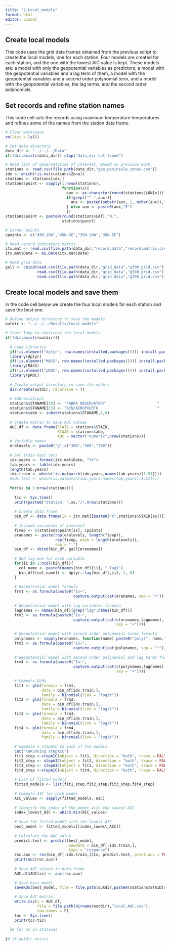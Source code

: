 ```yaml
---
title: "2-Local_models"
format: html
editor: visual
---
```


## Create local models

This code uses the grid data frames obtained from the previous script to create the local models, one for each station. Four models are created for each station, and the one with the lowest AIC value is kept. These models are: a model with only the geopotential variables as predictors, a model with the geopotential variables and a lag term of them, a model with the geopotential variables and a second order polynomial term, and a model with the geopotential variables, the lag terms, and the second order polynomials.

## Set records and refine station names

This code cell sets the records using maximum temperature temperatures and refines some of the names from the station data frame.

```r

# Clear workspace
rm(list = ls())

# Set data directory
data_dir <- "../../../Data"
if(!dir.exists(data_dir)) stop("data_dir not found")

# Read list of observatories of interest. Based on previous work.
stations <- read.csv(file.path(data_dir,"geo_peninsula_zones.csv"))
idx <- which(!is.na(stations$Zona))
stations <- stations[idx,]
stations$point <- sapply(1:nrow(stations),
                         function(x){
                           aux <- as.character(round(stations$LON[x]))
                           if(grepl("^-",aux)){
                             aux <- paste0(substr(aux, 2, nchar(aux)),"W")
                           } else aux <- paste0(aux,"E")
                           })
stations$point <- paste0(round(stations$LAT),"N.",
                         stations$point)

# Corner points
cpoints <- c("45N.10W","45N.5E","35N.10W","35N.5E")

# Read record indicators matrix
itx.mat <- read.csv(file.path(data_dir,"record.data","record.matrix.csv"))
itx.mat$Date <- as.Date(itx.mat$Date)

# Read grid data
gall <- cbind(read.csv(file.path(data_dir,"grid_data","g300_grid.csv")),
              read.csv(file.path(data_dir,"grid_data","g500_grid.csv")),
              read.csv(file.path(data_dir,"grid_data","g700_grid.csv")))

```

## Create local models and save them

In the code cell below we create the four local models for each station and save the best one.

```r

# Define output directory to save the models
outdir <- "../../../Results/local.models"

# Start loop to construct the local models
if(!dir.exists(outdir)){
  
  # Load libraries
  if(!is.element("dplyr", row.names(installed.packages()))) install.packages("dplyr")
  library(dplyr)
  if(!is.element("MASS", row.names(installed.packages()))) install.packages("MASS")
  library(MASS)
  if(!is.element("pROC", row.names(installed.packages()))) install.packages("pROC")
  library(pROC)
  
  # Create output directory to save the models
  dir.create(outdir, recursive = T)
  
  # Abbreviations
  stations$STANAME[10] <- "FABRA OBSERVATORY                       "
  stations$STANAME[25] <- "BCN/AEROPUERTO                          "
  stations$abb <- substr(stations$STANAME,1,6)
  
  # Create matrix to save AUC values
  AUC.df <- data.frame(STAID = stations$STAID,
                       STAAB = stations$abb,
                       AUC = vector("numeric",nrow(stations)))
  # Variable names
  eralevels <- paste0("g",c("300","500","700"))
  
  # Set train-test sets
  idx.years <- format(itx.mat$Date, "%Y")
  tab.years <- table(idx.years)
  length(tab.years)
  idx.train <- which(!is.na(match(idx.years,names(tab.years)[1:51])))
  #idx.test <- which(is.na(match(idx.years,names(tab.years)[1:51])))
  
  for(ss in 1:nrow(stations)){
    
    tic <- Sys.time()
    print(paste0("Station: ",ss,"/",nrow(stations)))
  
    # Create data.frame
    bin_df <- data.frame(Ix = itx.mat[[paste0("X",stations$STAID[ss])]])
    
    # Include variables of interest
    fivep <- c(stations$point[ss], cpoints)
    eranames <- paste(rep(eralevels, length(fivep)),
                      rep(fivep, each = length(eralevels)),
                      sep = ".")
    bin_df <- cbind(bin_df, gall[eranames])
    
    # Add lag-one for each variable
    for(ii in 2:ncol(bin_df)){
      col_name <- paste0(names(bin_df)[ii], ".lag1")
      bin_df[[col_name]] <- dplyr::lag(bin_df[,ii], 1, 0)
    }
    
    # Geopotential model formula
    frm1 <- as.formula(paste0("Ix~",
                              capture.output(cat(eranames, sep = "+"))))
    
    # Geopotential model with lag variables formula
    lagnames <- names(bin_df)[grep("lag",names(bin_df))]
    frm2 <- as.formula(paste0("Ix~",
                              capture.output(cat(c(eranames,lagnames),
                                                 sep = "+"))))
    
    # Geopotential model with second order polynomial terms formula
    polynames <- sapply(eranames, function(name) paste0("poly(", name,",2)"))
    frm3 <- as.formula(paste0("Ix~",
                              capture.output(cat(polynames, sep = "+"))))
    
    # Geopotential model with second order polynomial and lag terms formula
    frm4 <- as.formula(paste0("Ix~",
                              capture.output(cat(c(polynames,lagnames),
                                                 sep = "+"))))
    
    # Compute GLMs
    fit1 <- glm(formula = frm1,
                data = bin_df[idx.train,],
                family = binomial(link = "logit"))
    fit2 <- glm(formula = frm2,
                data = bin_df[idx.train,],
                family = binomial(link = "logit"))
    fit3 <- glm(formula = frm3,
                data = bin_df[idx.train,],
                family = binomial(link = "logit"))
    fit4 <- glm(formula = frm4,
                data = bin_df[idx.train,],
                family = binomial(link = "logit"))
    
    # Compute a stepAIC to each of the models
    cat("\nRunning stepAIC")
    fit1_step <-stepAIC(object = fit1, direction = "both", trace = FALSE)
    fit2_step <- stepAIC(object = fit2, direction = "both", trace = FALSE)
    fit3_step <- stepAIC(object = fit3, direction = "both", trace = FALSE)
    fit4_step <-stepAIC(object = fit4, direction = "both", trace = FALSE)
    
    # List of fitted models
    fitted_models <- list(fit1_step,fit2_step,fit3_step,fit4_step)
    
    # Compute AIC for each model
    AIC_values <- sapply(fitted_models, AIC)
    
    # Identify the index of the model with the lowest AIC
    index_lowest_AIC <- which.min(AIC_values)
  
    # Save the fitted model with the lowest AIC
    best_model <- fitted_models[[index_lowest_AIC]]
  
    # Calculate the AUC value
    predict.test <- predict(best_model,
                            newdata = bin_df[-idx.train,],
                            type = "response")
    roc.aux <- roc(bin_df[-idx.train,]$Ix, predict.test, print.auc = TRUE)
    print(auc(roc.aux))
    
    # Save AUC values in data.frame
    AUC.df$AUC[ss] <- auc(roc.aux)
    
    # Save best model
    saveRDS(best_model, file = file.path(outdir,paste0(stations$STAID[ss],".rds")))

    # Save AUC matrix
    write.csv(x = AUC.df,
              file = file.path(dirname(outdir),"local.AUC.csv"),
              row.names = F)
    toc <- Sys.time()
    print(toc-tic)
    
  }# for ss in stations
  
}# if outdir exists


```

